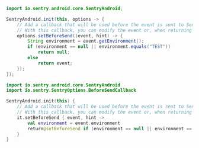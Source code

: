 ```java
import io.sentry.android.core.SentryAndroid;

SentryAndroid.init(this, options -> {
    // Add a callback that will be used before the event is sent to Sentry.
    // With this callback, you can modify the event or, when returning null, also discard the event.
    options.setBeforeSend((event, hint) -> {
        String environment = event.getEnvironment();
        if (environment == null || environment.equals("TEST"))
            return null;
        else
            return event;
    });
});
```

```kotlin
import io.sentry.android.core.SentryAndroid
import io.sentry.SentryOptions.BeforeSendCallback

SentryAndroid.init(this) {
    // Add a callback that will be used before the event is sent to Sentry.
    // With this callback, you can modify the event or, when returning null, also discard the event.
    it.setBeforeSend { event, hint ->
        val environment = event.environment
        return@setBeforeSend if (environment == null || environment == "TEST") null else event
    }
}
```
